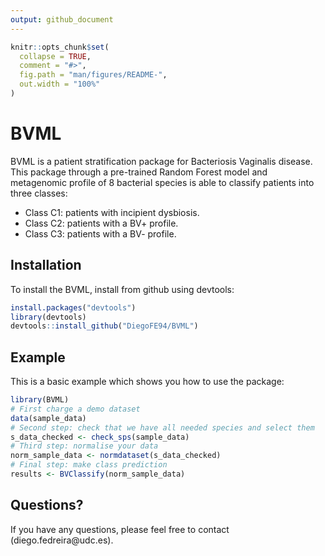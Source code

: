 ```yaml
---
output: github_document
---
```


<!-- README.md is generated from README.Rmd. Please edit that file -->

```r
knitr::opts_chunk$set(
  collapse = TRUE,
  comment = "#>",
  fig.path = "man/figures/README-",
  out.width = "100%"
)
```

# BVML

<!-- badges: start -->
<!-- badges: end -->

BVML is a patient stratification package for Bacteriosis Vaginalis disease. This package through a pre-trained Random Forest model and metagenomic profile of 8 bacterial species is able to classify patients into three classes:

- Class C1: patients with incipient dysbiosis.
- Class C2: patients with a BV+ profile.
- Class C3: patients with a BV- profile.

## Installation

To install the BVML, install from github using devtools:

``` r
install.packages("devtools")
library(devtools)
devtools::install_github("DiegoFE94/BVML")
```
## Example

This is a basic example which shows you how to use the package:

```r
library(BVML)
# First charge a demo dataset
data(sample_data)
# Second step: check that we have all needed species and select them
s_data_checked <- check_sps(sample_data)
# Third step: normalise your data
norm_sample_data <- normdataset(s_data_checked)
# Final step: make class prediction
results <- BVClassify(norm_sample_data)

```
## Questions? 
If you have any questions, please feel free to contact (diego.fedreira@udc.es).
